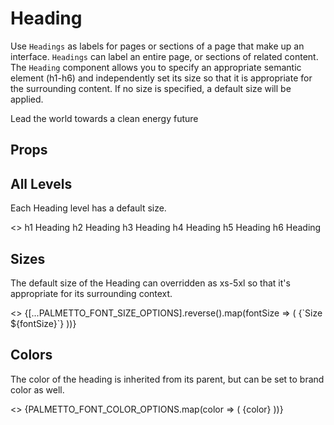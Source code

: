 
<Meta
  title="Components/Heading"
  component={Heading}
/>

# Heading

 Use `Headings` as labels for pages or sections of a page that make up an interface. `Headings` can label an entire page, or sections of related content.
 The `Heading` component allows you to specify an appropriate semantic element (h1-h6) and independently set its size so that it is appropriate for the surrounding content.
 If no size is specified, a default size will be applied.

<Canvas isExpanded>
  <Heading as="h1">
    Lead the world towards a clean energy future
  </Heading>
</Canvas>

## Props


<ArgsTable of={Heading} />

## All Levels

Each Heading level has a default size.

<Canvas>
  <Story name="Levels">
    <>
      <Heading as="h1">h1 Heading</Heading>
      <Heading as="h2">h2 Heading</Heading>
      <Heading as="h3">h3 Heading</Heading>
      <Heading as="h4">h4 Heading</Heading>
      <Heading as="h5">h5 Heading</Heading>
      <Heading as="h6">h6 Heading</Heading>
    </>
  </Story>
</Canvas>

## Sizes

The default size of the Heading can overridden as xs-5xl so that it's appropriate for its surrounding context.

<Canvas>
  <Story name="Sizes">
    <>
      {[...PALMETTO_FONT_SIZE_OPTIONS].reverse().map(fontSize => (
        <Heading size={fontSize} key={uuid()}>
          {`Size ${fontSize}`}
        </Heading>
      ))}
    </>
  </Story>
</Canvas>

## Colors

The color of the heading is inherited from its parent, but can be set to brand color as well.

<Canvas>
  <Story name="Colors">
    <>
      {PALMETTO_FONT_COLOR_OPTIONS.map(color => (
        <Heading color={color} key={uuid()}>
          {color}
        </Heading>
      ))}
    </>
  </Story>
</Canvas>
